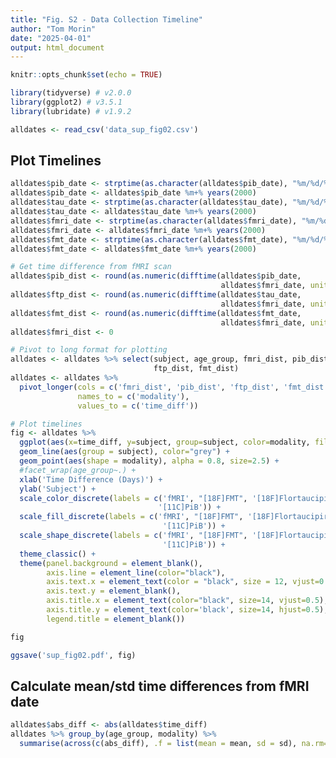 ```yaml
---
title: "Fig. S2 - Data Collection Timeline"
author: "Tom Morin"
date: "2025-04-01"
output: html_document
---
```


```r
knitr::opts_chunk$set(echo = TRUE)

library(tidyverse) # v2.0.0
library(ggplot2) # v3.5.1
library(lubridate) # v1.9.2

alldates <- read_csv('data_sup_fig02.csv')
```


## Plot Timelines
```r
alldates$pib_date <- strptime(as.character(alldates$pib_date), "%m/%d/%Y")
alldates$pib_date <- alldates$pib_date %m+% years(2000)
alldates$tau_date <- strptime(as.character(alldates$tau_date), "%m/%d/%Y")
alldates$tau_date <- alldates$tau_date %m+% years(2000)
alldates$fmri_date <- strptime(as.character(alldates$fmri_date), "%m/%d/%Y")
alldates$fmri_date <- alldates$fmri_date %m+% years(2000)
alldates$fmt_date <- strptime(as.character(alldates$fmt_date), "%m/%d/%Y")
alldates$fmt_date <- alldates$fmt_date %m+% years(2000)

# Get time difference from fMRI scan
alldates$pib_dist <- round(as.numeric(difftime(alldates$pib_date, 
                                               alldates$fmri_date, units='days')))
alldates$ftp_dist <- round(as.numeric(difftime(alldates$tau_date, 
                                               alldates$fmri_date, units='days')))
alldates$fmt_dist <- round(as.numeric(difftime(alldates$fmt_date, 
                                               alldates$fmri_date, units='days')))
alldates$fmri_dist <- 0

# Pivot to long format for plotting
alldates <- alldates %>% select(subject, age_group, fmri_dist, pib_dist, 
                                ftp_dist, fmt_dist)
alldates <- alldates %>%
  pivot_longer(cols = c('fmri_dist', 'pib_dist', 'ftp_dist', 'fmt_dist'),
               names_to = c('modality'),
               values_to = c('time_diff'))

# Plot timelines
fig <- alldates %>%
  ggplot(aes(x=time_diff, y=subject, group=subject, color=modality, fill=modality)) +
  geom_line(aes(group = subject), color="grey") +
  geom_point(aes(shape = modality), alpha = 0.8, size=2.5) +
  #facet_wrap(age_group~.) +
  xlab('Time Difference (Days)') +
  ylab('Subject') +
  scale_color_discrete(labels = c('fMRI', "[18F]FMT", '[18F]Flortaucipir', 
                                 '[11C]PiB')) +
  scale_fill_discrete(labels = c('fMRI', "[18F]FMT", '[18F]Flortaucipir', 
                                  '[11C]PiB')) +
  scale_shape_discrete(labels = c('fMRI', "[18F]FMT", '[18F]Flortaucipir', 
                                  '[11C]PiB')) +
  theme_classic() +
  theme(panel.background = element_blank(),
        axis.line = element_line(color="black"),
        axis.text.x = element_text(color = "black", size = 12, vjust=0.5),
        axis.text.y = element_blank(),
        axis.title.x = element_text(color="black", size=14, vjust=0.5),
        axis.title.y = element_text(color='black', size=14, hjust=0.5),
        legend.title = element_blank())

fig

ggsave('sup_fig02.pdf', fig)
```

## Calculate mean/std time differences from fMRI date
```r
alldates$abs_diff <- abs(alldates$time_diff)
alldates %>% group_by(age_group, modality) %>% 
  summarise(across(c(abs_diff), .f = list(mean = mean, sd = sd), na.rm=TRUE))

```